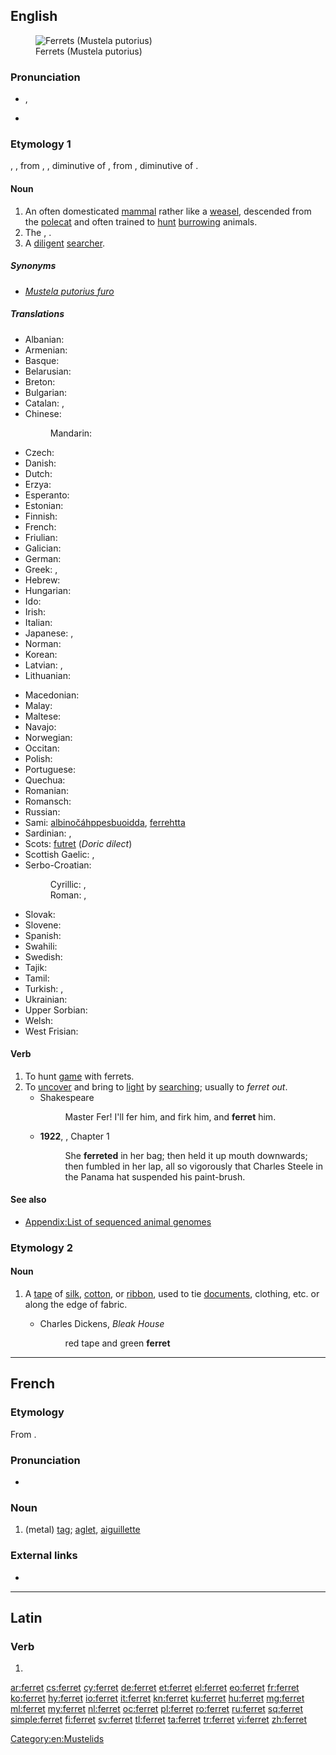 ==English==
{{wikipedia}}
[[Image:Ilder.jpg|thumb|Ferrets (Mustela putorius)]]

===Pronunciation===
* {{enPR|fĕr'ət}}, {{IPA|/ˈfɛrɪt/|lang=en}}
* {{rhymes|ɛrɪt|lang=en}}

===Etymology 1===
{{etyl|enm|en}} {{term|furet|lang=enm}}, {{term|ferret|lang=enm}}, from {{etyl|xno|en}} {{term|firet|lang=fro}}, {{term|furet|lang=fro}}, diminutive of {{etyl|fro|en}} {{term|fuiron||weasel, ferret|lang=fro}}, from {{etyl|LL.|en}} {{term|furo||cat; robber|lang=la}}, diminutive of {{etyl|la|en}} {{term|fur||thief|lang=la}}.

====Noun====
{{en-noun}}

# An often domesticated [[mammal]] rather like a [[weasel]], descended from the [[polecat]] and often trained to [[hunt]] [[burrow]]ing animals.
# The {{vern|black-footed ferret}}, {{taxlink|Mustela nigripes|species|noshow=1}}.
# A [[diligent]] [[searcher]].

=====Synonyms=====
* {{sense|domesticated polecat}} ''[[Mustela putorius furo]]''

=====Translations=====
{{trans-top|the mammal ''Mustela putorius furo''}}
* Albanian: {{t|sq|qelbësi}}
* Armenian: {{t|hy|ժանտաքիս|sc=Armn}}
* Basque: {{t|eu|hudo}}
* Belarusian: {{t|be|тхор|m|tr=txor|sc=Cyrl}}
* Breton: {{t+|br|fured}}
* Bulgarian: {{t+|bg|пор|m|tr=por|sc=Cyrl}}
* Catalan: {{t|ca|furó}}, {{t|ca|fura}}
* Chinese:
*: Mandarin: {{t+|cmn|雪貂|tr=xuědiāo|sc=Hani}}
* Czech: {{t|cs|fretka|f}}
* Danish: {{t|da|fritte|c}}
* Dutch: {{t+|nl|fret|m}}
* Erzya: {{t|myv|пача}}
* Esperanto: {{t+|eo|furo}}
* Estonian: {{t|et|tuhkur}}
* Finnish: {{t+|fi|fretti}}
* French: {{t+|fr|furet|m}}
* Friulian: {{t|fur|pudîs blanc}}
* Galician: {{t+|gl|furón}}
* German: {{t+|de|Frettchen|n}}
* Greek: {{t+|el|κουνάβι|n|tr=kounávi}}, {{t+|el|νυφίτσα|f|tr=nyfítsa|sc=Grek}}
* Hebrew: {{t|he|חָמוֹס|m|tr=khamós|sc=Hebr}}
* Hungarian: {{t+|hu|vadászgörény}}
* Ido: {{t+|io|fureto}}
* Irish: {{t|ga|firéad|m}}
* Italian: {{t+|it|furetto|m}}
* Japanese: {{t|ja|フェレット|tr=feretto|sc=Jpan}}, {{t|ja|白鼬|tr=しろいたち, shiroitachi}}
* Norman: {{t|nrf|futhet|m}}
* Korean: {{t|ko|페레트|sc=Kore}}
* Latvian: {{t|lv|okšķeris}}, {{t|lv|sesks|m}}
* Lithuanian: {{t+|lt|šeškas|m}}
{{trans-mid}}
* Macedonian: {{t|mk|ласица|f|tr=lásica}} <!-- weasel ?-->
* Malay: {{t|ms|feret}}
* Maltese: {{t|mt|nemes}}
* Navajo: {{t|nv|dlǫ́ʼii}}
* Norwegian: {{t|no|frett}}
* Occitan: {{t+|oc|fura}}
* Polish: {{t+|pl|fretka|f}}
* Portuguese: {{t+|pt|furão|m}}
* Quechua: {{t|qu|manqu}}
* Romanian: {{t+|ro|nevăstuică|f}}
* Romansch: {{t|rm|furet}}
* Russian: {{t+|ru|хорёк|m|tr=xorjók|sc=Cyrl}}
* Sami: [[albinočáhppesbuoidda]], [[ferrehtta]]
* Sardinian: {{t|sc|furittu}}, {{t|sc|fughittu}}
* Scots: [[futret]] (''Doric dilect'')
* Scottish Gaelic: {{t|gd|neas|f}}, {{t|gd|fearaid|f}}
* Serbo-Croatian:
*: Cyrillic: {{t|sh|твор|m}}, {{t|sh|вретна|f}}
*: Roman: {{t+|sh|tvor|m}}, {{t+|sh|vretna|f}}
* Slovak: {{t|sk|fretka|f}}
* Slovene: {{t+|sl|dihur|m}}
* Spanish: {{t+|es|hurón|m}}
* Swahili: {{t|sw|fereti}}
* Swedish: {{t|sv|tamiller}}
* Tajik: {{t|tg|хаз|tr=xaz|sc=Cyrl}}
* Tamil: {{t|ta|மரநாய் வகை|tr=ma.ra.nai |sc=Taml}}
* Turkish: {{t+|tr|yaban}}, {{t|tr|dağ gelinciği}}
* Ukrainian: {{t|uk|тхiр|m|tr=txir|sc=Cyrl}}
* Upper Sorbian: {{t+|hsb|łasyčka}}
* Welsh: {{t|cy|ffured}}
* West Frisian: {{t|fy|fret}}
{{trans-bottom}}

====Verb====
{{en-verb}}

# To hunt [[game]] with ferrets.
# To [[uncover]] and bring to [[light]] by [[searching]]; usually to ''ferret out''.
#* Shakespeare
#*: Master Fer! I'll fer him, and firk him, and '''ferret''' him.
#* '''1922''', {{w|Virginia Woolf}}, ''{{w|Jacob's Room}}'' Chapter 1
#*: She '''ferreted''' in her bag; then held it up mouth downwards; then fumbled in her lap, all so vigorously that Charles Steele in the Panama hat suspended his paint-brush.

====See also====
* [[Appendix:List of sequenced animal genomes]]

===Etymology 2===
{{etyl|it|en}} {{term|fioretto|lang=it}}

====Noun====
{{en-noun|?}}

# {{context|dated|lang=en}} A [[tape]] of [[silk]], [[cotton]], or [[ribbon]], used to tie [[document]]s, clothing, etc. or along the edge of fabric.
#* Charles Dickens, ''Bleak House''
#*: red tape and green '''ferret'''

[[Category:en:Mustelids]]

----

==French==

===Etymology===
From {{suffix|fer|et|lang=fr}}.

===Pronunciation===
* {{IPA|/fɛ.ʁɛ/|lang=fr}}

===Noun===
{{fr-noun|m}}

# (metal) [[tag]]; [[aglet]], [[aiguillette]]

===External links===
* {{R:TLFi}}

----

==Latin==

===Verb===
{{la-verb-form|ferret}}

# {{inflection of|ferō||3|s|impf|actv|subj|lang=la}}

[[ar:ferret]]
[[cs:ferret]]
[[cy:ferret]]
[[de:ferret]]
[[et:ferret]]
[[el:ferret]]
[[eo:ferret]]
[[fr:ferret]]
[[ko:ferret]]
[[hy:ferret]]
[[io:ferret]]
[[it:ferret]]
[[kn:ferret]]
[[ku:ferret]]
[[hu:ferret]]
[[mg:ferret]]
[[ml:ferret]]
[[my:ferret]]
[[nl:ferret]]
[[oc:ferret]]
[[pl:ferret]]
[[ro:ferret]]
[[ru:ferret]]
[[sq:ferret]]
[[simple:ferret]]
[[fi:ferret]]
[[sv:ferret]]
[[tl:ferret]]
[[ta:ferret]]
[[tr:ferret]]
[[vi:ferret]]
[[zh:ferret]]